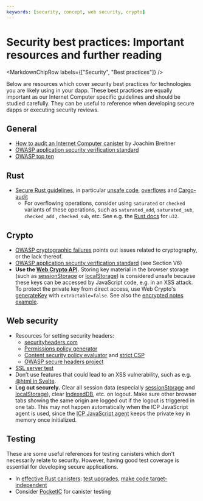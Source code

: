 ```yaml
---
keywords: [security, concept, web security, crypto]
---
```



# Security best practices: Important resources and further reading

<MarkdownChipRow labels={["Security", "Best practices"]} />


Below are resources which cover security best practices for technologies you are likely using in your dapp. These best practices are equally important as our Internet Computer specific guidelines and should be studied carefully. They can be useful to reference when developing secure dapps or executing security reviews.

## General
* [How to audit an Internet Computer canister](https://www.joachim-breitner.de/blog/788-How_to_audit_an_Internet_Computer_canister) by Joachim Breitner
* [OWASP application security verification standard](https://owasp.org/www-project-application-security-verification-standard/)
* [OWASP top ten](https://owasp.org/www-project-top-ten/)

## Rust
* [Secure Rust guidelines](https://anssi-fr.github.io/rust-guide/01_introduction.html), in particular [unsafe code](https://anssi-fr.github.io/rust-guide/04_language.html#unsafe-code), [overflows](https://anssi-fr.github.io/rust-guide/04_language.html#integer-overflows) and [Cargo-audit](https://anssi-fr.github.io/rust-guide/03_libraries.html#cargo-audit)
  * For overflowing operations, consider using `saturated` or `checked` variants of these operations, such as `saturated_add`, `saturated_sub`, `checked_add` , `checked_sub`, etc. See e.g. the [Rust docs](https://doc.rust-lang.org/std/primitive.u32.html#method.saturating_add) for `u32`.

## Crypto
* [OWASP cryptographic failures](https://owasp.org/Top10/A02_2021-Cryptographic_Failures/) points out issues related to cryptography, or the lack thereof.
* [OWASP application security verification standard](https://owasp.org/www-project-application-security-verification-standard/) (see Section V6)
* **Use the [Web Crypto API](https://developer.mozilla.org/en-US/docs/Web/API/Web_Crypto_API).** Storing key material in the browser storage (such as [sessionStorage](https://developer.mozilla.org/en-US/docs/Web/API/Window/sessionStorage) or [localStorage](https://developer.mozilla.org/en-US/docs/Web/API/Window/localStorage)) is considered unsafe because these keys can be accessed by JavaScript code, e.g. in an XSS attack. To protect the private key from direct access, use Web Crypto's [generateKey](https://developer.mozilla.org/en-US/docs/Web/API/SubtleCrypto/generateKey) with `extractable=false`. See also the [encrypted notes example](https://github.com/dfinity/examples/blob/master/motoko/encrypted-notes-dapp/src/frontend/src/lib/crypto.ts#L149-L159).

## Web security
* Resources for setting security headers:
  * [securityheaders.com](https://securityheaders.com/)
  * [Permissions policy generator](https://www.permissionspolicy.com/)
  * [Content security policy evaluator](https://csp-evaluator.withgoogle.com/) and [strict CSP](https://csp.withgoogle.com/docs/strict-csp.html)
  * [OWASP secure headers project](https://owasp.org/www-project-secure-headers/)
* [SSL server test](https://www.ssllabs.com/ssltest/)
* Don’t use features that could lead to an XSS vulnerability, such as e.g. [@html in Svelte](https://svelte.dev/docs#template-syntax-html).
* **Log out securely.** Clear all session data (especially [sessionStorage](https://developer.mozilla.org/en-US/docs/Web/API/Window/sessionStorage) and [localStorage](https://developer.mozilla.org/en-US/docs/Web/API/Window/localStorage)), clear [IndexedDB](https://developer.mozilla.org/en-US/docs/Web/API/IndexedDB_API), etc. on logout. Make sure other browser tabs showing the same origin are logged out if the logout is triggered in one tab. This may not happen automatically when the ICP JavaScript agent is used, since the [ICP JavaScript agent](https://www.npmjs.com/package/@dfinity/agent) keeps the private key in memory once initialized.

## Testing
These are some useful references for testing canisters which don't necessarily relate to security. However, having good test coverage is essential for developing secure applications.
* In [effective Rust canisters](https://mmapped.blog/posts/01-effective-rust-canisters.html): [test upgrades](https://mmapped.blog/posts/01-effective-rust-canisters.html#test-upgrades), [make code target-independent](https://mmapped.blog/posts/01-effective-rust-canisters.html#target-independent)
* Consider [PocketIC](/docs/building-apps/test/pocket-ic) for canister testing
